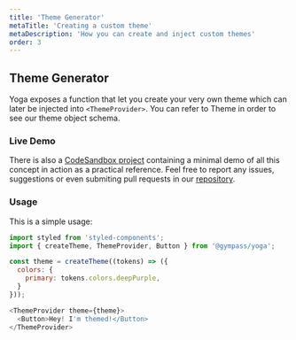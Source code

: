 ```yaml
---
title: 'Theme Generator'
metaTitle: 'Creating a custom theme'
metaDescription: 'How you can create and inject custom themes'
order: 3
---
```



## Theme Generator 

Yoga exposes a function that let you create your very own theme which can later be injected into <GatsbyLink to="/components/theming/themeProvider">`<ThemeProvider>`</GatsbyLink>.
You can refer to <GatsbyLink to="/components/theming/theme">Theme</GatsbyLink> in order to see our theme object schema.

### Live Demo
There is also a [CodeSandbox project](https://codesandbox.io/s/theming-in-yoga-rh4th) containing a minimal demo of all this concept in action as a practical reference. Feel free to report any issues, suggestions or even submiting pull requests in our [repository](https://github.com/gympas/yoga).

### Usage

This is a simple usage:

```javascript type=highlight
import styled from 'styled-components';
import { createTheme, ThemeProvider, Button } from '@gympass/yoga';

const theme = createTheme((tokens) => ({
  colors: {
    primary: tokens.colors.deepPurple,
  }
}));

<ThemeProvider theme={theme}>
  <Button>Hey! I'm themed!</Button>
</ThemeProvider>
```
